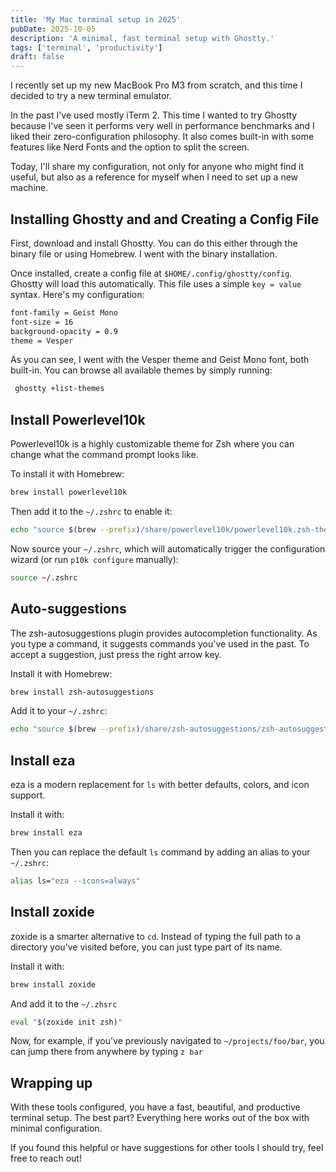 ```yaml
---
title: 'My Mac terminal setup in 2025'
pubDate: 2025-10-05
description: 'A minimal, fast terminal setup with Ghostty.'
tags: ['terminal', 'productivity']
draft: false
---
```


I recently set up my new MacBook Pro M3 from scratch, and this time I decided to try a new terminal emulator.

In the past I've used mostly iTerm 2. This time I wanted to try Ghostty because I've seen it performs very well in performance benchmarks and I liked their zero-configuration philosophy. It also comes built-in with some features like Nerd Fonts and the option to split the screen.

Today, I'll share my configuration, not only for anyone who might find it useful, but also as a reference for myself when I need to set up a new machine.

## Installing Ghostty and and Creating a Config File

First, download and install Ghostty. You can do this either through the binary file or using Homebrew. I went with the binary installation.

Once installed, create a config file at `$HOME/.config/ghostty/config`. Ghostty will load this automatically. This file uses a simple `key = value` syntax. Here's my configuration:

```txt title=.config/ghostty/config
font-family = Geist Mono
font-size = 16
background-opacity = 0.9
theme = Vesper
```

As you can see, I went with the Vesper theme and Geist Mono font, both built-in. You can browse all available themes by simply running:

```bash
 ghostty +list-themes
```

## Install Powerlevel10k

Powerlevel10k is a highly customizable theme for Zsh where you can change what the command prompt looks like.

To install it with Homebrew:

```bash
brew install powerlevel10k
```

Then add it to the `~/.zshrc` to enable it:

```bash
echo "source $(brew --prefix)/share/powerlevel10k/powerlevel10k.zsh-theme" >> ~/.zshrc
```

Now source your `~/.zshrc`, which will automatically trigger the configuration wizard (or run `p10k configure` manually):

```bash
source ~/.zshrc
```

## Auto-suggestions

The zsh-autosuggestions plugin provides autocompletion functionality. As you type a command, it suggests commands you've used in the past. To accept a suggestion, just press the right arrow key.

Install it with Homebrew:

```bash
brew install zsh-autosuggestions
```

Add it to your `~/.zshrc`:

```bash
echo "source $(brew --prefix)/share/zsh-autosuggestions/zsh-autosuggestions.zsh" >> ~/.zshrc
```

## Install eza

eza is a modern replacement for `ls` with better defaults, colors, and icon support.

Install it with:

```bash
brew install eza
```

Then you can replace the default `ls` command by adding an alias to your `~/.zshrc`:

```bash
alias ls="eza --icons=always"
```

## Install zoxide

zoxide is a smarter alternative to `cd`. Instead of typing the full path to a directory you've visited before, you can just type part of its name.

Install it with:

```bash
brew install zoxide
```

And add it to the `~/.zhsrc`

```bash
eval "$(zoxide init zsh)"
```

Now, for example, if you've previously navigated to `~/projects/foo/bar`, you can jump there from anywhere by typing `z bar`

## Wrapping up

With these tools configured, you have a fast, beautiful, and productive terminal setup. The best part? Everything here works out of the box with minimal configuration.

If you found this helpful or have suggestions for other tools I should try, feel free to reach out!
